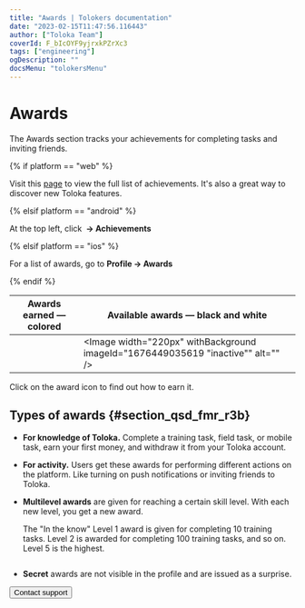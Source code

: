 ```yaml
---
title: "Awards | Tolokers documentation"
date: "2023-02-15T11:47:56.116443"
author: ["Toloka Team"]
coverId: F_bIcOYF9yjrxkPZrXc3
tags: ["engineering"]
ogDescription: ""
docsMenu: "tolokersMenu"
---
```


# Awards

The Awards section tracks your achievements for completing tasks and inviting friends.

{% if platform == "web" %}

Visit this [page](https://toloka.yandex.com/achievements) to view the full list of achievements. It's also a great way to discover new Toloka features.

{% elsif platform == "android" %}

At the top left, click **<Image withBackground imageId="1676448834501" alt="" /> → Achievements**

{% elsif platform == "ios" %}

For a list of awards, go to **Profile → Awards**

{% endif %}

Awards earned — colored         | Available awards — black and white
----- | -----
<img src="https://tlk-infra-front.azureedge.net/portal-static/uploaded/images/1676449139546/1676449139546_original_svg.svg" alt="" />  | <Image width="220px" withBackground imageId="1676449035619 "inactive"" alt="" />

Click on the award icon to find out how to earn it.

## Types of awards {#section_qsd_fmr_r3b}

- **For knowledge of Toloka.** Complete a training task, field task, or mobile task, earn your first money, and withdraw it from your Toloka account.
- **For activity.** Users get these awards for performing different actions on the platform. Like turning on push notifications or inviting friends to Toloka.
- **Multilevel awards** are given for reaching a certain skill level. With each new level, you get a new award.

   <Cut title="Example">

   The "In the know" Level 1 award is given for completing 10 training tasks. Level 2 is awarded for completing 100 training tasks, and so on. Level 5 is the highest.

   <Image withBackground imageId="1676449033078" alt="" />

   </Cut>

- **Secret** awards are not visible in the profile and are issued as a surprise.

<Button themeColor="light" view="default" size="l" type="link" url="/docs-new/tolokers/troubleshooting/troubleshooting#not_working_properly">Contact support</Button>